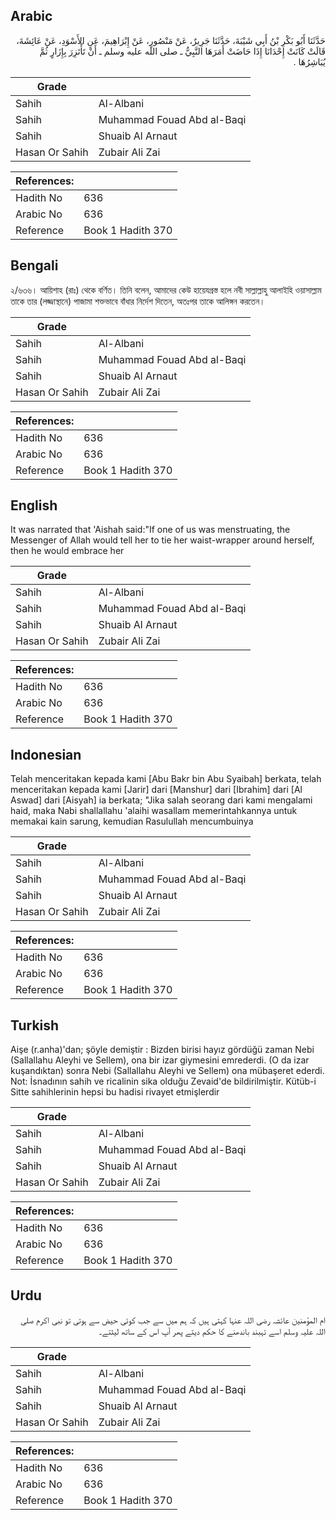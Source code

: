 ## Arabic


<div dir="rtl" lang="ar" style={{fontSize:'larger',backgroundColor:'#f8f9fa',padding:20}}>
حَدَّثَنَا أَبُو بَكْرِ بْنُ أَبِي شَيْبَةَ، حَدَّثَنَا جَرِيرٌ، عَنْ مَنْصُورٍ، عَنْ إِبْرَاهِيمَ، عَنِ الأَسْوَدِ، عَنْ عَائِشَةَ، قَالَتْ كَانَتْ إِحْدَانَا إِذَا حَاضَتْ أَمَرَهَا النَّبِيُّ ـ صلى الله عليه وسلم ـ أَنْ تَأْتَزِرَ بِإِزَارٍ ثُمَّ يُبَاشِرُهَا ‏.‏
</div>
<div style={{backgroundColor:'#f8f9fa',padding:20, marginBottom: 10}}><table> <thead> <tr> <th>Grade</th> <th></th> </tr> </thead> <tbody> <tr><td>Sahih</td><td>Al-Albani</td></tr><tr><td>Sahih</td><td>Muhammad Fouad Abd al-Baqi</td></tr><tr><td>Sahih</td><td>Shuaib Al Arnaut</td></tr><tr><td>Hasan Or Sahih</td><td>Zubair Ali Zai</td></tr></tbody></table><table> <thead> <tr> <th>References:</th> <th></th> </tr> </thead> <tbody><tr><td>Hadith No</td><td>636</td></tr><tr><td>Arabic No</td><td>636</td></tr><tr><td>Reference</td><td>Book 1 Hadith 370</td></tr></tbody></table></div>

## Bengali


<div dir="ltr" lang="bn" style={{fontSize:'larger',backgroundColor:'#f8f9fa',padding:20}}>
২/৬৩৬। আয়িশাহ (রাঃ) থেকে বর্ণিত। তিনি বলেন, আমাদের কেউ হায়েযগ্রস্ত হলে নবী সাল্লাল্লাহু আলাইহি ওয়াসাল্লাম তাকে তার (লজ্জাস্থানে) পাজামা শক্তভাবে বাঁধার নির্দেশ দিতেন, অতঃপর তাকে আলিঙ্গন করতেন।
</div>
<div style={{backgroundColor:'#f8f9fa',padding:20, marginBottom: 10}}><table> <thead> <tr> <th>Grade</th> <th></th> </tr> </thead> <tbody> <tr><td>Sahih</td><td>Al-Albani</td></tr><tr><td>Sahih</td><td>Muhammad Fouad Abd al-Baqi</td></tr><tr><td>Sahih</td><td>Shuaib Al Arnaut</td></tr><tr><td>Hasan Or Sahih</td><td>Zubair Ali Zai</td></tr></tbody></table><table> <thead> <tr> <th>References:</th> <th></th> </tr> </thead> <tbody><tr><td>Hadith No</td><td>636</td></tr><tr><td>Arabic No</td><td>636</td></tr><tr><td>Reference</td><td>Book 1 Hadith 370</td></tr></tbody></table></div>

## English


<div dir="ltr" lang="en" style={{fontSize:'larger',backgroundColor:'#f8f9fa',padding:20}}>
It was narrated that 'Aishah said:"If one of us was menstruating, the Messenger of Allah would tell her to tie her waist-wrapper around herself, then he would embrace her
</div>
<div style={{backgroundColor:'#f8f9fa',padding:20, marginBottom: 10}}><table> <thead> <tr> <th>Grade</th> <th></th> </tr> </thead> <tbody> <tr><td>Sahih</td><td>Al-Albani</td></tr><tr><td>Sahih</td><td>Muhammad Fouad Abd al-Baqi</td></tr><tr><td>Sahih</td><td>Shuaib Al Arnaut</td></tr><tr><td>Hasan Or Sahih</td><td>Zubair Ali Zai</td></tr></tbody></table><table> <thead> <tr> <th>References:</th> <th></th> </tr> </thead> <tbody><tr><td>Hadith No</td><td>636</td></tr><tr><td>Arabic No</td><td>636</td></tr><tr><td>Reference</td><td>Book 1 Hadith 370</td></tr></tbody></table></div>

## Indonesian


<div dir="ltr" lang="id" style={{fontSize:'larger',backgroundColor:'#f8f9fa',padding:20}}>
Telah menceritakan kepada kami [Abu Bakr bin Abu Syaibah] berkata, telah menceritakan kepada kami [Jarir] dari [Manshur] dari [Ibrahim] dari [Al Aswad] dari [Aisyah] ia berkata; "Jika salah seorang dari kami mengalami haid, maka Nabi shallallahu 'alaihi wasallam memerintahkannya untuk memakai kain sarung, kemudian Rasulullah mencumbuinya
</div>
<div style={{backgroundColor:'#f8f9fa',padding:20, marginBottom: 10}}><table> <thead> <tr> <th>Grade</th> <th></th> </tr> </thead> <tbody> <tr><td>Sahih</td><td>Al-Albani</td></tr><tr><td>Sahih</td><td>Muhammad Fouad Abd al-Baqi</td></tr><tr><td>Sahih</td><td>Shuaib Al Arnaut</td></tr><tr><td>Hasan Or Sahih</td><td>Zubair Ali Zai</td></tr></tbody></table><table> <thead> <tr> <th>References:</th> <th></th> </tr> </thead> <tbody><tr><td>Hadith No</td><td>636</td></tr><tr><td>Arabic No</td><td>636</td></tr><tr><td>Reference</td><td>Book 1 Hadith 370</td></tr></tbody></table></div>

## Turkish


<div dir="ltr" lang="tr" style={{fontSize:'larger',backgroundColor:'#f8f9fa',padding:20}}>
Aişe (r.anha)'dan; şöyle demiştir : Bizden birisi hayız gördüğü zaman Nebi (Sallallahu Aleyhi ve Sellem), ona bir izar giymesini emrederdi. (O da izar kuşandıktan) sonra Nebi (Sallallahu Aleyhi ve Sellem) ona mübaşeret ederdi. Not: İsnadının sahih ve ricalinin sika olduğu Zevaid'de bildirilmiştir. Kütüb-i Sitte sahihlerinin hepsi bu hadisi rivayet etmişlerdir
</div>
<div style={{backgroundColor:'#f8f9fa',padding:20, marginBottom: 10}}><table> <thead> <tr> <th>Grade</th> <th></th> </tr> </thead> <tbody> <tr><td>Sahih</td><td>Al-Albani</td></tr><tr><td>Sahih</td><td>Muhammad Fouad Abd al-Baqi</td></tr><tr><td>Sahih</td><td>Shuaib Al Arnaut</td></tr><tr><td>Hasan Or Sahih</td><td>Zubair Ali Zai</td></tr></tbody></table><table> <thead> <tr> <th>References:</th> <th></th> </tr> </thead> <tbody><tr><td>Hadith No</td><td>636</td></tr><tr><td>Arabic No</td><td>636</td></tr><tr><td>Reference</td><td>Book 1 Hadith 370</td></tr></tbody></table></div>

## Urdu


<div dir="rtl" lang="ur" style={{fontSize:'larger',backgroundColor:'#f8f9fa',padding:20}}>
ام المؤمنین عائشہ رضی اللہ عنہا کہتی ہیں کہ ہم میں سے جب کوئی حیض سے ہوتی تو نبی اکرم صلی اللہ علیہ وسلم اسے تہبند باندھنے کا حکم دیتے پھر آپ اس کے ساتھ لیٹتے۔
</div>
<div style={{backgroundColor:'#f8f9fa',padding:20, marginBottom: 10}}><table> <thead> <tr> <th>Grade</th> <th></th> </tr> </thead> <tbody> <tr><td>Sahih</td><td>Al-Albani</td></tr><tr><td>Sahih</td><td>Muhammad Fouad Abd al-Baqi</td></tr><tr><td>Sahih</td><td>Shuaib Al Arnaut</td></tr><tr><td>Hasan Or Sahih</td><td>Zubair Ali Zai</td></tr></tbody></table><table> <thead> <tr> <th>References:</th> <th></th> </tr> </thead> <tbody><tr><td>Hadith No</td><td>636</td></tr><tr><td>Arabic No</td><td>636</td></tr><tr><td>Reference</td><td>Book 1 Hadith 370</td></tr></tbody></table></div>